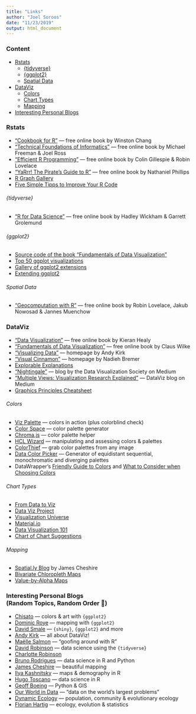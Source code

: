 ```yaml
---
title: "Links"
author: "Joel Soroos"
date: "11/23/2019"
output: html_document
---
```


### Content

* [Rstats](#rstats)
  + [{tidyverse}](#tidy)
  + [{ggplot2}](#gg)
  + [Spatial Data](#spat)
* [DataViz](#dataviz)
  + [Colors](#cols)
  + [Chart Types](#charts)
  + [Mapping](#maps)
* [Interesting Personal Blogs](#blogs)

### Rstats {#rstats}

* ["Cookbook for R"](http://www.cookbook-r.com/) — free online book by Winston Chang
* ["Technical Foundations of Informatics"](https://info201.github.io/) — free online book by Michael Freeman & Joel Ross
* ["Efficient R Programming"](https://bookdown.org/csgillespie/efficientR/) — free online book by Colin Gillespie & Robin Lovelace
* ["YaRrr! The Pirate's Guide to R"](https://bookdown.org/ndphillips/YaRrr/) — free online book by Nathaniel Phillips
* [R Graph Gallery](https://www.r-graph-gallery.com/)
* [Five Simple Tipps to Improve Your R Code](https://drsimonj.svbtle.com/five-simple-tricks-to-improve-your-r-code)

###### {tidyverse} {#tidy}

* ["R for Data Science"](https://r4ds.had.co.nz/) — free online book by Hadley Wickham & Garrett Grolemund

###### {ggplot2} {#gg}

* [Source code of the book "Fundamentals of Data Visualization"](https://github.com/clauswilke/dataviz)
* [Top 50 ggplot visualizations](http://r-statistics.co/Top50-Ggplot2-Visualizations-MasterList-R-Code.html)
* [Gallery of ggplot2 extensions](http://www.ggplot2-exts.org/gallery/)
* [Extending ggplot2](https://cran.r-project.org/web/packages/ggplot2/vignettes/extending-ggplot2.html)

###### Spatial Data {#spat}

* ["Geocomputation with R"](https://geocompr.robinlovelace.net/index.html) — free online book by Robin Lovelace, Jakub Nowosad & Jannes Muenchow


### DataViz {#dataviz}

* ["Data Visualization"](http://socviz.co/) — free online book by Kieran Healy  
* ["Fundamentals of Data Visualization"](https://serialmentor.com/dataviz/) — free online book by Claus Wilke
* ["Visualizing Data"](http://www.visualisingdata.com/) — homepage by Andy Kirk
* ["Visual Cinnamon"](https://www.visualcinnamon.com/) — homepage by Nadieh Bremer
* [Explorable Explanations](https://explorabl.es/)
* ["Nightingale"](https://medium.com/nightingale) — blog by the Data Visualization Society on Medium
* ["Multiple Views: Visualization Research Explained"](https://medium.com/multiple-views-visualization-research-explained) — DataViz blog on Medium
* [Graphics Principles Cheatsheet](https://graphicsprinciples.github.io/)

###### Colors {#cols}

* [Viz Palette](https://projects.susielu.com/viz-palette?colors=["#ffd700","#ffb14e","#fa8775","#ea5f94","#cd34b5","#9d02d7","#0000ff"]&backgroundColor="white"&fontColor="black"&mode="normal") — colors in action (plus colorblind check)
* [Color Space](https://mycolor.space/) — color palette generator
* [Chroma.js](https://gka.github.io/palettes/#/9|s|00429d,96ffea,ffffe0|ffffe0,ff005e,93003a|1|1) — color palette helper
* [HCL Wizard](http://hclwizard.org/) — manipulating and assessing colors & palettes
* [ColorThief](https://lokeshdhakar.com/projects/color-thief/) — grab color palettes from any image
* [Data Color Picker](https://learnui.design/tools/data-color-picker.html) — Generator of equidistant sequential, monochromatic and diverging palettes
* DataWrapper's [Friendly Guide to Colors](https://blog.datawrapper.de/colorguide/) and [What to Consider when Choosing Colors](https://blog.datawrapper.de/colors/)

###### Chart Types {#charts}

* [From Data to Viz](https://www.data-to-viz.com/)
* [Data Viz Project](https://datavizproject.com/)
* [Visualization Universe](http://visualizationuniverse.com/charts/)
* [Material.io](https://material.io/design/communication/data-visualization.html)
* [Data Visualization 101](https://blog.hubspot.com/marketing/types-of-graphs-for-data-visualization)
* [Chart of Chart Suggestions](https://extremepresentation.typepad.com/files/choosing-a-good-chart-09.pdf)

###### Mapping {#maps}

* [Spatial.ly Blog](http://spatial.ly/) by James Cheshire
* [Bivariate Chloropleth Maps](http://www.joshuastevens.net/cartography/make-a-bivariate-choropleth-map/)
* [Value-by-Alpha Maps](http://andywoodruff.com/blog/value-by-alpha-maps/)


### Interesting Personal Blogs<br>(Random Topics, Random Order 🤷) {#blogs}

* [Chisato](https://chichacha.netlify.com/) — colors & art with `{ggplot2}`
* [Dominic Roye](https://dominicroye.github.io/en/) — mapping with `{ggplot2}`
* [David Smale](https://davidsmale.netlify.com/) — `{shiny}`, `{ggplot2}` and more
* [Andy Kirk](https://www.visualisingdata.com/blog/) — all about DataViz!
* [Maëlle Salmon](https://masalmon.eu/) — "goofing around with R"
* [David Robinson](http://varianceexplained.org/) — data science using the `{tidyverse}`
* [Charlotte Robinson](https://robinsones.github.io/)
* [Bruno Rodrigues](https://www.brodrigues.co/) — data science in R and Python
* [James Cheshire](https://spatial.ly/) — beautiful mapping
* [Ilya Kashnitsky](https://ikashnitsky.github.io/) — maps & demography in R
* [Hugo Toscano](https://toscano84.github.io/) — data science in R
* [Geoff Boeing](https://geoffboeing.com) — Python & GIS
* [Our World in Data](https://ourworldindata.org/blog) — "data on the world’s largest problems"
* [Dynamic Ecology](https://dynamicecology.wordpress.com/) — population, community & evolutionary ecology
* [Florian Hartig](https://theoreticalecology.wordpress.com/) — ecology, evolution & statistics